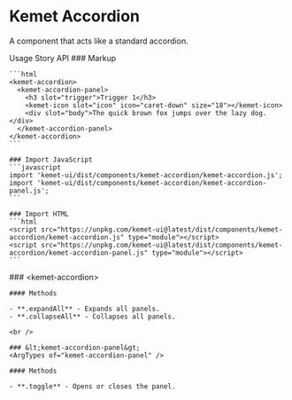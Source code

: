 
<Meta of={Stories} />

# Kemet Accordion

A component that acts like a standard accordion.

<kemet-tabs panel-effect="stacked" divider>
  <kemet-tab slot="tab">Usage</kemet-tab>
  <kemet-tab slot="tab">Story</kemet-tab>
  <kemet-tab slot="tab">API</kemet-tab>
  <kemet-tab-panel slot="panel">
    ### Markup

    ```html
    <kemet-accordion>
      <kemet-accordion-panel>
        <h3 slot="trigger">Trigger 1</h3>
        <kemet-icon slot="icon" icon="caret-down" size="18"></kemet-icon>
        <div slot="body">The quick brown fox jumps over the lazy dog.</div>
      </kemet-accordion-panel>
    </kemet-accordion>
    ```

    ### Import JavaScript
    ```javascript
    import 'kemet-ui/dist/components/kemet-accordion/kemet-accordion.js';
    import 'kemet-ui/dist/components/kemet-accordion/kemet-accordion-panel.js';
    ```

    ### Import HTML
    ```html
    <script src="https://unpkg.com/kemet-ui@latest/dist/components/kemet-accordion/kemet-accordion.js" type="module"></script>
    <script src="https://unpkg.com/kemet-ui@latest/dist/components/kemet-accordion/kemet-accordion-panel.js" type="module"></script>
    ```
  </kemet-tab-panel>
  <kemet-tab-panel slot="panel">
    <Canvas of={Stories.Standard} />
    <Controls of={Stories.Standard} />
  </kemet-tab-panel>
  <kemet-tab-panel slot="panel">
    ### &lt;kemet-accordion&gt;
    <ArgTypes of="kemet-accordion" />

    #### Methods

    - **.expandAll** - Expands all panels.
    - **.collapseAll** - Collapses all panels.

    <br />

    ### &lt;kemet-accordion-panel&gt;
    <ArgTypes of="kemet-accordion-panel" />

    #### Methods

    - **.toggle** - Opens or closes the panel.
  </kemet-tab-panel>
</kemet-tabs>
